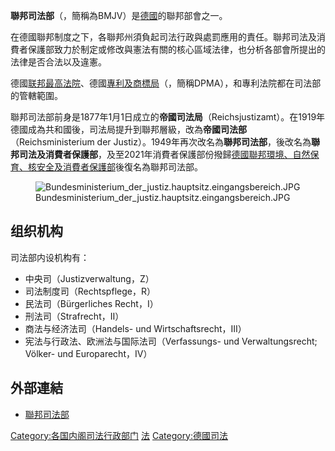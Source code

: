 {{noteTA
|1=zh-tw:司法及消費者保護部;zh-cn:司法和消费者保护部;
|2=zh-tw:部會;zh-cn:部委;
}}
{{Infobox government agency
|agency_name     = 聯邦司法部
|nativename      = Bundesministerium der Justiz
|logo            = 
|logo_caption    = 
|seal            = BMJ Logo.svg
|seal_width      = 140 px
|seal_caption    = 
|headquarters    = {{GER}}[[柏林|柏林]]
|formed          = 1877年1月1日
|preceding1      = 帝國司法局
|dissolved       = 
|superseding     = 
|jurisdiction    = [[德國|德國]]
|employees       = 623
|budget          = 
|minister1_name  = [[馬可·布施曼|馬可·布施曼]]
|minister1_pfo   = 聯邦司法部部長
|chief1_name     = Alfred Hartenbach
|chief1_position = 府會國務秘書
|chief2_name     = Lutz Diwell
|chief2_position = 國務秘書
|parent_agency   =
|child1_agency   =
|child2_agency   =
|website         = http://www.bmjv.de
|footnotes       =
}}
'''聯邦司法部'''（{{lang-de|'''Bundesministerium der Justiz'''}}，簡稱為BMJV）是[[德國|德國]]的聯邦部會之一。

在德國聯邦制度之下，各聯邦州須負起司法行政與處罰應用的責任。聯邦司法及消費者保護部致力於制定或修改與憲法有關的核心區域法律，也分析各部會所提出的法律是否合法以及違憲。

德國[[德国联邦最高法院|联邦最高法院]]、德國[[德國專利及商標局|專利及商標局]]（{{lang-de|'''Deutsches Patent- und Markenamt'''}}，簡稱DPMA），和專利法院都在司法部的管轄範圍。

聯邦司法部前身是1877年1月1日成立的'''帝國司法局'''（Reichsjustizamt）。在1919年德國成為共和國後，司法局提升到聯邦層級，改為'''帝國司法部'''（Reichsministerium der Justiz）。1949年再次改名為'''聯邦司法部'''，後改名為'''聯邦司法及消費者保護部'''，及至2021年消費者保護部份撥歸[[德國聯邦環境、自然保育、核安全及消費者保護部|德國聯邦環境、自然保育、核安全及消費者保護部]]後復名為聯邦司法部。

[[File:Bundesministerium_der_justiz.hauptsitz.eingangsbereich.JPG|thumb]]

== 组织机构 ==
司法部内设机构有：
* 中央司（Justizverwaltung，Z）
* 司法制度司（Rechtspflege，R）
* 民法司（Bürgerliches Recht，Ⅰ）
* 刑法司（Strafrecht，Ⅱ）
* 商法与经济法司（Handels- und Wirtschaftsrecht，Ⅲ）
* 宪法与行政法、欧洲法与国际法司（Verfassungs- und Verwaltungsrecht; Völker- und Europarecht，Ⅳ）

== 外部連結 ==
* [http://www.bmj.bund.de/ 聯邦司法部] {{Wayback|url=http://www.bmj.bund.de/ |date=20040126062116 }} {{de icon}}

{{German Federal Ministries}}

[[Category:各国内阁司法行政部门|Category:各国内阁司法行政部门]]
[[Category:德國政府部門|法]]
[[Category:德國司法|Category:德國司法]]